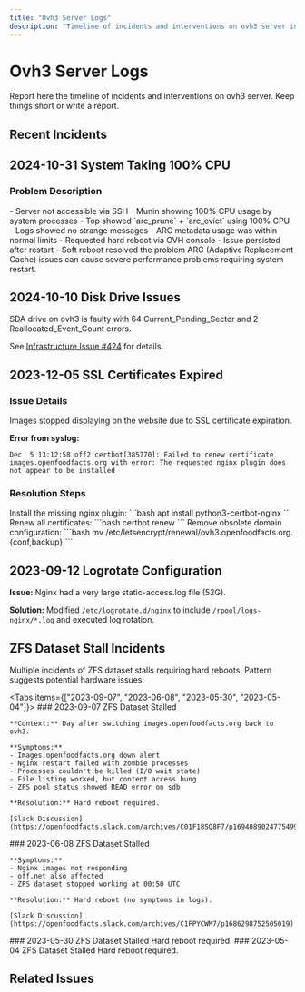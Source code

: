 ```yaml
---
title: "Ovh3 Server Logs"
description: "Timeline of incidents and interventions on ovh3 server including CPU issues, disk failures, SSL certificate problems, ZFS dataset stalls, and logrotate configuration changes."
---
```



# Ovh3 Server Logs

<Callout type="info">
Report here the timeline of incidents and interventions on ovh3 server. Keep things short or write a report.
</Callout>

## Recent Incidents

<Cards>
  <Card title="2024-10-31: CPU Issues" description="System using 100% CPU, resolved with reboot" />
  <Card title="2024-10-10: Disk Failure" description="SDA drive showing pending sector errors" />
  <Card title="2023-12-05: SSL Certificates" description="Images SSL certificate renewal failed" />
  <Card title="ZFS Stalls" description="Multiple ZFS dataset stall incidents requiring hard reboots" />
</Cards>

## 2024-10-31 System Taking 100% CPU

<Card title="High CPU Usage Resolution" description="ARC processes consuming all CPU resources">

### Problem Description
<Steps>
  <Step title="Initial Symptoms">
    - Server not accessible via SSH
    - Munin showing 100% CPU usage by system processes
  </Step>
  
  <Step title="Investigation">
    - Top showed `arc_prune` + `arc_evict` using 100% CPU
    - Logs showed no strange messages
    - ARC metadata usage was within normal limits
  </Step>
  
  <Step title="Resolution">
    - Requested hard reboot via OVH console
    - Issue persisted after restart
    - Soft reboot resolved the problem
  </Step>
</Steps>

<Callout type="warn">
ARC (Adaptive Replacement Cache) issues can cause severe performance problems requiring system restart.
</Callout>

</Card>

## 2024-10-10 Disk Drive Issues

<Callout type="error">
SDA drive on ovh3 is faulty with 64 Current_Pending_Sector and 2 Reallocated_Event_Count errors.
</Callout>

See [Infrastructure Issue #424](https://github.com/openfoodfacts/openfoodfacts-infrastructure/issues/424) for details.

## 2023-12-05 SSL Certificates Expired

<Card title="Images SSL Certificate Problem" description="Certificate renewal failed due to missing nginx plugin">

### Issue Details
Images stopped displaying on the website due to SSL certificate expiration.

**Error from syslog:**
```log title="Certificate Renewal Error"
Dec  5 13:12:58 off2 certbot[385770]: Failed to renew certificate images.openfoodfacts.org with error: The requested nginx plugin does not appear to be installed
```

### Resolution Steps
<Steps>
  <Step title="Install Plugin">
    Install the missing nginx plugin:
    ```bash
    apt install python3-certbot-nginx
    ```
  </Step>
  
  <Step title="Renew Certificates">
    Renew all certificates:
    ```bash
    certbot renew
    ```
  </Step>
  
  <Step title="Clean Up">
    Remove obsolete domain configuration:
    ```bash
    mv /etc/letsencrypt/renewal/ovh3.openfoodfacts.org.{conf,backup}
    ```
  </Step>
</Steps>

</Card>

## 2023-09-12 Logrotate Configuration

<Card title="Nginx Log Management" description="Configured log rotation for large nginx access logs">

**Issue:** Nginx had a very large static-access.log file (52G).

**Solution:** Modified `/etc/logrotate.d/nginx` to include `/rpool/logs-nginx/*.log` and executed log rotation.

</Card>

## ZFS Dataset Stall Incidents

<Callout type="error">
Multiple incidents of ZFS dataset stalls requiring hard reboots. Pattern suggests potential hardware issues.
</Callout>

<Tabs items={["2023-09-07", "2023-06-08", "2023-05-30", "2023-05-04"]}>
  <Tab value="2023-09-07">
    ### 2023-09-07 ZFS Dataset Stalled
    
    **Context:** Day after switching images.openfoodfacts.org back to ovh3.
    
    **Symptoms:**
    - Images.openfoodfacts.org down alert
    - Nginx restart failed with zombie processes
    - Processes couldn't be killed (I/O wait state)
    - File listing worked, but content access hung
    - ZFS pool status showed READ error on sdb
    
    **Resolution:** Hard reboot required.
    
    [Slack Discussion](https://openfoodfacts.slack.com/archives/C01F18SQ8F7/p1694089024775499)
  </Tab>
  
  <Tab value="2023-06-08">
    ### 2023-06-08 ZFS Dataset Stalled
    
    **Symptoms:**
    - Nginx images not responding
    - off.net also affected
    - ZFS dataset stopped working at 00:50 UTC
    
    **Resolution:** Hard reboot (no symptoms in logs).
    
    [Slack Discussion](https://openfoodfacts.slack.com/archives/C1FPYCWM7/p1686298752505019)
  </Tab>
  
  <Tab value="2023-05-30">
    ### 2023-05-30 ZFS Dataset Stalled
    Hard reboot required.
  </Tab>
  
  <Tab value="2023-05-04">
    ### 2023-05-04 ZFS Dataset Stalled
    Hard reboot required.
  </Tab>
</Tabs>

## Related Issues

<Cards>
  <Card 
    title="Disk Hardware Issues" 
    description="See 2023-07-16 Disk sdc errors report"
    href="./reports/2023-07-16-ovh3-sdc-broken.md"
  />
</Cards>
